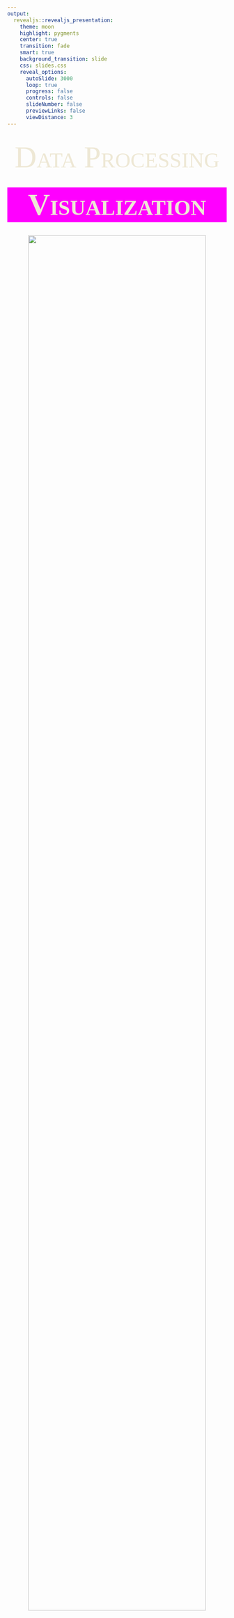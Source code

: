 ```yaml
---
output: 
  revealjs::revealjs_presentation:
    theme: moon
    highlight: pygments
    center: true
    transition: fade
    smart: true
    background_transition: slide
    css: slides.css
    reveal_options:
      autoSlide: 3000
      loop: true
      progress: false
      controls: false
      slideNumber: false
      previewLinks: false
      viewDistance: 3
---
```


## 

<div style="text-align:center; font-family:'OCR A'; font-variant:small-caps; font-size:500%; color:#eee8d5" width:2000>Data Processing</div>

## 

<div style="text-align:center; font-family:'Ostrich Sans'; font-weight: bold; font-variant:small-caps; font-size:500%; background-color:magenta; color:#eee8d5">Visualization</div>

## 

<div style="text-align:center; font-variant:small-caps; font-size:100%; color:#eee8d5"><img src="../../img/Rlogo.svg" style="display:block; margin: 0 auto; width:90%"></div>

## 

<div style="text-align:center; font-family:'Cooper Black'; font-variant:small-caps; font-size:150%; color:#eee8d5">Starring<br><br>Michael Clark <span font-size:50%; color:red">....................</span> R Junkie</div>


## 

<div style="text-align:justify-all; font-family:'Cooper Black'; font-variant:small-caps; font-size:75%; color:#eee8d5">With<br><br>Allie Sheedy<span font-size:50%; color:red">....................</span> as Allison Reynolds<br>
Andrew McCarthy <span font-size:50%; color:red">....................</span> as Clay Easton<br>
Anthony Michael Hall <span font-size:50%; color:red">....................</span> as Gary Wallace<br>
Billy Dee Williams <span font-size:50%; color:red">....................</span> as Sleestak<br>
Bruce Campbell <span font-size:50%; color:red">....................</span> as Ashley J. Williams<br>
Curtis Armstrong <span font-size:50%; color:red">....................</span> as Charles De Mar<br>
Demi Moore <span font-size:50%; color:red">....................</span> as Jules<br>
George Wendt <span font-size:50%; color:red">....................</span> as Norm<br>
Gordon Shumway <span font-size:50%; color:red">....................</span> as Alf<br>
Jan Michael Vincent <span font-size:50%; color:red">....................</span> as Airwolf Pilot<br>
Keanu Reeves <span font-size:50%; color:red">....................</span> as Ted Logan<br>
Michael J. Fox <span font-size:50%; color:red">....................</span> as Alex P. Keaton<br>
Nancy McKeon <span font-size:50%; color:red">....................</span> as Jo<br>
Philip Michael Thomas <span font-size:50%; color:red">....................</span> as Tubbs<br>
Richard Dean Anderson <span font-size:50%; color:red">....................</span> as Mac<br>
Tom Selleck <span font-size:50%; color:red">....................</span> as Thomas Sullivan Magnum IV<br>
Will Wheaton <span font-size:50%; color:red">....................</span> Redshirt<br></div>


## 

<div style="text-align:center; font-family:'Cooper Black'; font-variant:small-caps; font-size:125%; color:#eee8d5">Special Guest Star<br><br>The A Team<br>as<br>Themselves</div>


## 

<div style="text-align:center; font-family:'Cooper Black'; font-variant:small-caps; font-size:200%; color:#eee8d5">Music by</div>


## 

<div style="text-align:center; font-family:'Cooper Black'; font-variant:small-caps; font-size:200%; color:#eee8d5">Tangerine Dream</div>


## 

<div style="text-align:center; font-family:'Cooper Black'; font-variant:small-caps; font-size:200%; color:#eee8d5">Produced by</div>

## 

<div style="text-align:center; font-variant:small-caps; font-size:200%; color:#eee8d5"><img src="../../img/CSCAR.png" style="display:block; width:100%; margin: 0 auto; "></div>

## 

<div style="text-align:center; font-family:'Cooper Black'; font-variant:small-caps; font-size:200%; color:#eee8d5">In association with</div>

## 

<div style="text-align:center;font-variant:small-caps; font-size:200%; color:#eee8d5"><img src="../../img/ARC.png" style="display:block; width:66%; margin: 0 auto; "></div>


